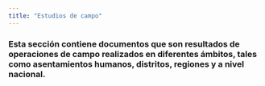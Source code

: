 ```yaml
---
title: "Estudios de campo"
---
```


### Esta sección contiene documentos que son resultados de operaciones de campo realizados en diferentes ámbitos, tales como asentamientos humanos, distritos, regiones y a nivel nacional. ### 


